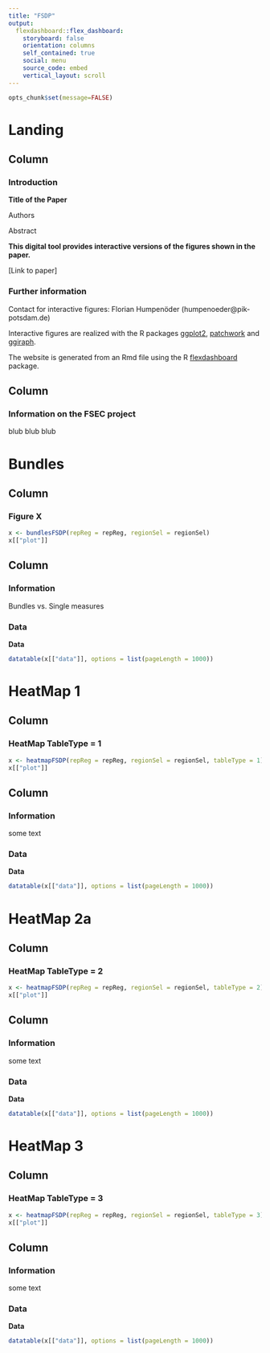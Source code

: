```yaml
---
title: "FSDP"
output: 
  flexdashboard::flex_dashboard:
    storyboard: false
    orientation: columns
    self_contained: true
    social: menu    
    source_code: embed
    vertical_layout: scroll
---
```


```r
opts_chunk$set(message=FALSE)

```

Landing
=======================================================================

Column {data-width=700}
-----------------------------------------------------------------------

### Introduction {data-height=750}

**Title of the Paper**

Authors

Abstract

**This digital tool provides interactive versions of the figures shown in the paper.**

[Link to paper]

### Further information {data-height=250}
Contact for interactive figures: Florian Humpenöder (humpenoeder@pik-potsdam.de)

Interactive figures are realized with the R packages [ggplot2](https://ggplot2.tidyverse.org), [patchwork](https://patchwork.data-imaginist.com/index.html) and [ggiraph](https://davidgohel.github.io/ggiraph/index.html).

The website is generated from an Rmd file using the R [flexdashboard](https://pkgs.rstudio.com/flexdashboard/) package.


Column {data-width=300}
-----------------------------------------------------------------------

### Information on the FSEC project

blub blub blub

Bundles
=======================================================================

Column {data-width=700}
-----------------------------------------------------------------------

### Figure X

```r
x <- bundlesFSDP(repReg = repReg, regionSel = regionSel)
x[["plot"]]
```


Column {data-width=300 .tabset .tabset-fade}
-----------------------------------------------------------------------

### Information

Bundles vs. Single measures

### Data

**Data**

```r
datatable(x[["data"]], options = list(pageLength = 1000))
```

HeatMap 1
=======================================================================

Column {data-width=700}
-----------------------------------------------------------------------

### HeatMap TableType = 1

```r
x <- heatmapFSDP(repReg = repReg, regionSel = regionSel, tableType = 1)
x[["plot"]]
```


Column {data-width=300 .tabset .tabset-fade}
-----------------------------------------------------------------------

### Information

some text 

### Data

**Data**

```r
datatable(x[["data"]], options = list(pageLength = 1000))
```

HeatMap 2a
=======================================================================

Column {data-width=700}
-----------------------------------------------------------------------

### HeatMap TableType = 2

```r
x <- heatmapFSDP(repReg = repReg, regionSel = regionSel, tableType = 2)
x[["plot"]]
```


Column {data-width=300 .tabset .tabset-fade}
-----------------------------------------------------------------------

### Information

some text 

### Data

**Data**

```r
datatable(x[["data"]], options = list(pageLength = 1000))
```

HeatMap 3
=======================================================================

Column {data-width=700}
-----------------------------------------------------------------------

### HeatMap TableType = 3

```r
x <- heatmapFSDP(repReg = repReg, regionSel = regionSel, tableType = 3)
x[["plot"]]
```


Column {data-width=300 .tabset .tabset-fade}
-----------------------------------------------------------------------

### Information

some text 

### Data

**Data**

```r
datatable(x[["data"]], options = list(pageLength = 1000))
```

